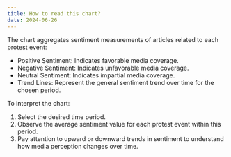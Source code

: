 ```yaml
---
title: How to read this chart?
date: 2024-06-26
---
```


The chart aggregates sentiment measurements of articles related to each protest event:

- Positive Sentiment: Indicates favorable media coverage.
- Negative Sentiment: Indicates unfavorable media coverage.
- Neutral Sentiment: Indicates impartial media coverage.
- Trend Lines: Represent the general sentiment trend over time for the chosen period.

To interpret the chart:

1. Select the desired time period.
2. Observe the average sentiment value for each protest event within this period.
3. Pay attention to upward or downward trends in sentiment to understand how media perception changes over time.